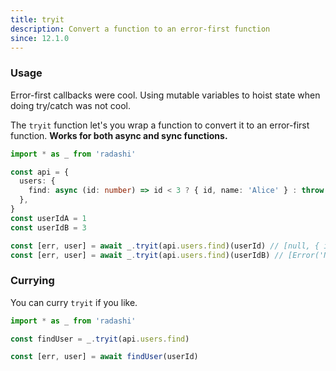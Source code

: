 ```yaml
---
title: tryit
description: Convert a function to an error-first function
since: 12.1.0
---
```


### Usage

Error-first callbacks were cool. Using mutable variables to hoist state when doing try/catch was not cool.

The `tryit` function let's you wrap a function to convert it to an error-first function. **Works for both async and sync functions.**

```ts
import * as _ from 'radashi'

const api = {
  users: {
    find: async (id: number) => id < 3 ? { id, name: 'Alice' } : throw new Error('Not found'),
  },
}
const userIdA = 1
const userIdB = 3

const [err, user] = await _.tryit(api.users.find)(userId) // [null, { id: 1, name: 'Alice' }]
const [err, user] = await _.tryit(api.users.find)(userIdB) // [Error('Not found'), undefined]
```

### Currying

You can curry `tryit` if you like.

```ts
import * as _ from 'radashi'

const findUser = _.tryit(api.users.find)

const [err, user] = await findUser(userId)
```
